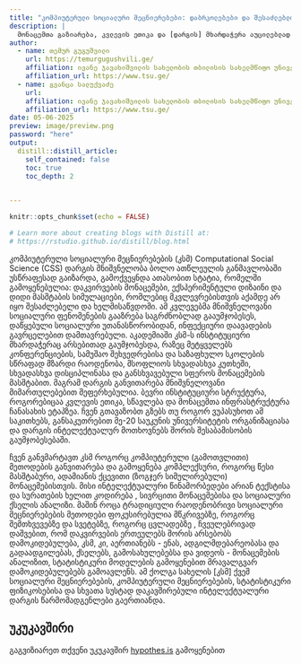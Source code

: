 ```yaml
---
title: "კომპიუტერული სოციალური მეცნიერებები: დაბრკოლებები და შესაძლებლობები"
description: |
  მონაცემთა გაზიარება, კვლევის ეთიკა და [დარგის] მხარდაჭერა აუცილებლად გასაუმჯობესებელია.
author:
  - name: თემურ გუგუშვილი 
    url: https://temurgugushvili.ge/
    affiliation: ივანე ჯავახიშვილის სახელობის თბილისის სახელმწიფო უნივერსიტეტი
    affiliation_url: https://www.tsu.ge/
  - name: გვანცა სალუქვაძე  
    url: 
    affiliation: ივანე ჯავახიშვილის სახელობის თბილისის სახელმწიფო უნივერსიტეტი
    affiliation_url: https://www.tsu.ge/
date: 05-06-2025
preview: image/preview.png
password: "here"
output:
  distill::distill_article:
    self_contained: false
    toc: true
    toc_depth: 2

  
---
```


```r
knitr::opts_chunk$set(echo = FALSE)

# Learn more about creating blogs with Distill at:
# https://rstudio.github.io/distill/blog.html

```

კომპიუტერული სოციალური მეცნიერებების (კსმ) Computational Social Science (CSS) დარგის მნიშვნელობა ბოლო ათწლეულის განმავლობაში უსწრაფესად გაიზარდა, გამოქვეყნდა ათასობით სტატია, რომელში გამოყენებულია: დაკვირვების მონაცემები, ექსპერიმენტული დიზაინი და დიდი მასშტაბის სიმულაციები, რომლებიც მკვლევრებისთვის აქამდე არ იყო შესაძლებელი და ხელმისაწვდომი. ამ კვლევებმა მნიშვნელოვანი სოციალური ფენომენების გააზრება საგრძნობლად გააუმჯობესეს, დაწყებული სოციალური უთანასწორობიდან, ინფექციური დაავადების გავრცელებით დამთავრებული. აკადემიაში კსმ-ს ინსტიტუციური მხარდაჭერაც არსებითად გაუმჯობესდა, რაზეც მეტყველებს კონფერენციების, სამუშაო შეხვედრებისა და საზაფხულო სკოლების სწრაფად მზარდი რაოდენობა, მსოფლიოს სხვადასხვა კუთხეში, სხვადასხვა დისციპლინასა და განსხვავებული სფეროს მონაცემების მასშტაბით. მაგრამ დარგის განვითარება მნიშვნელოვანი მიმართულებებით შეფერხებულია. ბევრი ინსტიტუციური სტრუქტურა, როგორებიცაა კვლევის ეთიკა, სწავლება და მონაცემთა ინფრასტრუქტურა ჩანასახის ეტაპზეა. ჩვენ გთავაზობთ გზებს თუ როგორ ვუპასუხოთ ამ საკითხებს, განსაკუთრებით მე-20 საუკუნის უნივერსიტეტის ორგანიზაციასა და დარგის ინტელექტუალურ მოთხოვნებს შორის შესაბამისობის გაუმჯობესებაში.

ჩვენ განვმარტავთ კსმ როგორც კომპიუტერული (გამოთვლითი) მეთოდების  განვითარება და გამოყენება კომპლექსური, როგორც წესი მასშტაბური, ადამიანის ქცევითი (ზოგჯერ სიმულირებული) მონაცემებისთვის.  მისი ინტელექტუალური წინამორბედები არიან ტექსტისა და  სურათების ხელით კოდირება , სივრცითი მონაცემებისა და სოციალური ქსელის ანალიზი. მაშინ როცა ტრადიციული რაოდენობრივი სოციალური მეცნიერებების მეთოდები ფოკუსირებულია მწკრივებზე, როგორც შემთხვევებზე და სვეტებზე, როგორც ცვლადებზე , ჩვეულებრივად დაშვებით, რომ დაკვირვების ერთეულებს შორის არსებობს დამოკიდებულება, კსმ, კი, აერთიანებს - ენას, ადგილმდებარეობასა და გადაადგილებას, ქსელებს, გამოსახულებებსა და ვიდეოს - მონაცემების ანალიზით, სტატისტიკური მოდელების გამოყენებით მრავალგვარ დამოკიდებულებებს გამოავლენს. ამ ქოლგა სახელის [კსმ] ქვეშ სოციალური მეცნიერებების, კომპიუტერული მეცნიერებების, სტატისტიკური ფიზიკოსებისა და სხვათა სუსტად დაკავშირებული ინტელექტუალური დარგის წარმომადგენლები გაერთიანდა.



## უკუკავშირი

გაგვიზიარეთ თქვენი უკუკავშირ [hypothes.is](https://web.hypothes.is/) გამოყენებით


